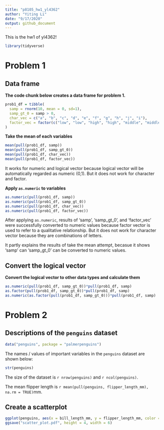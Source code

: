 ```yaml
---
title: "p8105_hw1_yl4362"
author: "Yiting Li"
date: "9/17/2020"
output: github_document
---
```


This is the hw1 of yl4362! 

```r
library(tidyverse)
```

# Problem 1

## Data frame
**The code chunk below creates a data frame for problem 1.**
```r
prob1_df = tibble(
  samp = rnorm(10, mean = 0, sd=1),
  samp_gt_0 = samp > 0,
  char_vec = c("a", "b", "c", "d", "e", "f", "g", "h", "j", "i"),
  factor_vec = factor(c("low", "low", "high", "high", "middle", "middle", "low", "high", "middle", "high"))
)
```

**Take the mean of each variables**
```r
mean(pull(prob1_df, samp))
mean(pull(prob1_df, samp_gt_0))
mean(pull(prob1_df, char_vec))
mean(pull(prob1_df, factor_vec))
```
It works for numeric and logical vector because logical vector will be automatically regarded as numeric (0,1). But it does not work for character and factor.

**Apply `as.numeric` to variables**
```r
as.numeric(pull(prob1_df, samp))
as.numeric(pull(prob1_df, samp_gt_0))
as.numeric(pull(prob1_df, char_vec))
as.numeric(pull(prob1_df, factor_vec))
```
After applying `as.numeric`, results of 'samp', 'samp_gt_0', and 'factor_vec' were successfully converted to numeric values because factor vector is used to refer to a qualitative relationship.  But it does not work for character vector because they are combinations of letters.

It partly explains the results of take the mean attempt, becasue it shows 'samp' can 'samp_gt_0' can be converted to numeric values.

## Convert the logical vector
**Convert the logical vector to other data types and calculate them**
```r
as.numeric(pull(prob1_df, samp_gt_0))*pull(prob1_df, samp)
as.factor(pull(prob1_df, samp_gt_0))*pull(prob1_df, samp)
as.numeric(as.factor(pull(prob1_df, samp_gt_0)))*pull(prob1_df, samp)
```


# Problem 2

## Descriptions of the `penguins` dataset
```r
data("penguins", package = "palmerpenguins")
```
The names / values of important variables in the `penguins` dataset are shown below:
```r
str(penguins)
```

The size of the dataset is `r nrow(penguins)` and `r ncol(penguins)`.

The mean flipper length is `r mean(pull(penguins, flipper_length_mm), na.rm = TRUE)`mm.

## Create a scatterplot
```r
ggplot(penguins, aes(x = bill_length_mm, y = flipper_length_mm, color = species)) + geom_point()
ggsave("scatter_plot.pdf", height = 4, width = 6)
```